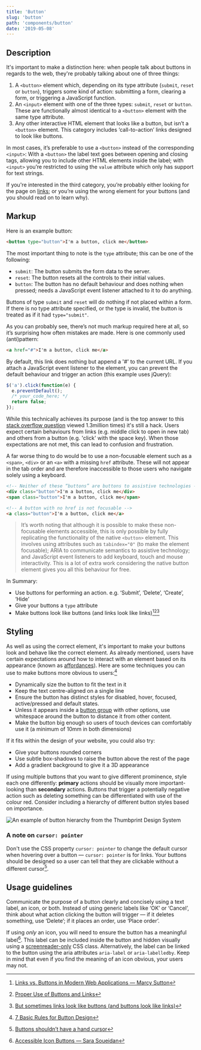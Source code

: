 ```yaml
---
title: 'Button'
slug: 'button'
path: 'components/button'
date: '2019-05-08'
---
```


## Description

It's important to make a distinction here: when people talk about buttons in regards to the web, they're probably talking about one of three things:

1. A `<button>` element which, depending on its type attribute (`submit`, `reset` or `button`), triggers some kind of action: submitting a form, clearing a form, or triggering a JavaScript function.
2. An `<input>` element with one of the three types: `submit`, `reset` or `button`. These are functionally almost identical to a `<button>` element with the same type attribute.
3. Any other interactive HTML element that looks like a button, but isn’t a `<button>` element. This category includes ‘call-to-action’ links designed to look like buttons.

In most cases, it’s preferable to use a `<button>` instead of the corresponding `<input>`: With a `<button>` the label text goes between opening and closing tags, allowing you to include other HTML elements inside the label; with `<input>` you’re restricted to using the `value` attribute which only has support for text strings.

If you're interested in the third category, you’re probably either looking for the page on [links](/components/link); or you’re using the wrong element for your buttons (and you should read on to learn why).

## Markup

Here is an example button:

```html
<button type="button">I'm a button, click me</button>
```

The most important thing to note is the `type` attribute; this can be one of the following:

- `submit`: The button submits the form data to the server.
- `reset`: The button resets all the controls to their initial values.
- `button`: The button has no default behaviour and does nothing when pressed; needs a JavaScript event listener attached to it to do anything.

Buttons of type `submit` and `reset` will do nothing if not placed within a form. If there is no type attribute specified, or the type is invalid, the button is treated as if it had `type="submit"`.

As you can probably see, there’s not much markup required here at all, so it’s surprising how often mistakes are made. Here is one commonly used (anti)pattern:

```html
<a href="#">I'm a button, click me</a>
```

By default, this link does nothing but append a '#' to the current URL. If you attach a JavaScript event listener to the element, you can prevent the default behaviour and trigger an action (this example uses jQuery):

```javascript
$('a').click(function(e) {
  e.preventDefault();
  /* your_code_here; */
  return false;
});
```

While this technically achieves its purpose (and is the top answer to this [stack overflow question](https://stackoverflow.com/questions/1070760/javascript-function-in-href-vs-onclick) viewed 1.3million times) it's still a hack. Users expect certain behaviours from links (e.g. middle click to open in new tab) and others from a button (e.g. 'click' with the space key). When those expectations are not met, this can lead to confusion and frustration.

A far worse thing to do would be to use a non-focusable element such as a `<span>`, `<div>` or an `<a>` with a missing `href` attribute. These will not appear in the tab order and are therefore inaccessible to those users who navigate solely using a keyboard.

```html
<!-- Neither of these “buttons” are buttons to assistive technologies -->
<div class="button">I'm a button, click me</div>
<span class="button">I'm a button, click me</span>

<!-- A button with no href is not focusable -->
<a class="button">I'm a button, click me</a>
```

> It’s worth noting that although it is possible to make these non-focusable elements accessible, this is only possible by fully replicating the functionality of the native `<button>` element. This involves using attributes such as `tabindex="0"` (to make the element focusable); ARIA to communicate semantics to assistive technology; and JavaScript event listeners to add keyboard, touch and mouse interactivity. This is a lot of extra work considering the native button element gives you all this behaviour for free.

In Summary:

- Use buttons for performing an action. e.g. ‘Submit’, ‘Delete’, ‘Create’, ‘Hide’
- Give your buttons a `type` attribute
- Make buttons look like buttons (and links look like links)[^1][^2][^3]

## Styling

As well as using the correct element, it's important to make your buttons look and behave like the correct element. As already mentioned, users have certain expectations around how to interact with an element based on its appearance (known as [affordances](https://www.interaction-design.org/literature/topics/affordances)). Here are some techniques you can use to make buttons more obvious to users:[^4]

- Dynamically size the button to fit the text in it
- Keep the text centre-aligned on a single line
- Ensure the button has distinct styles for disabled, hover, focused, active/pressed and default states.
- Unless it appears inside a [button group](/components/button-group) with other options, use whitespace around the button to distance it from other content.
- Make the button big enough so users of touch devices can comfortably use it (a minimum of 10mm in both dimensions)

If it fits within the design of your website, you could also try:

- Give your buttons rounded corners
- Use subtle box-shadows to raise the button above the rest of the page
- Add a gradient background to give it a 3D appearance

If using multiple buttons that you want to give different prominence, style each one differently: **primary** actions should be visually more important-looking than **secondary** actions. Buttons that trigger a potentially negative action such as deleting something can be differentiated with use of the colour red. Consider including a hierarchy of different button styles based on importance.

![An example of button hierarchy from the Thumbprint Design System](./images/thumbprint_buttons.png)

### A note on `cursor: pointer`

Don't use the CSS property `cursor: pointer` to change the default cursor when hovering over a button — `cursor: pointer` is for links. Your buttons should be designed so a user can tell that they are clickable without a different cursor[^5].

## Usage guidelines

Communicate the purpose of a button clearly and concisely using a text label, an icon, or both. Instead of using generic labels like ‘OK’ or ‘Cancel’, think about what action clicking the button will trigger — if it deletes something, use ‘Delete’; if it places an order, use ‘Place order’.

If using _only_ an icon, you will need to ensure the button has a meaningful label[^6]. This label can be included inside the button and hidden visually using a [screenreader-only](https://www.scottohara.me/blog/2017/04/14/inclusively-hidden.html) CSS class. Alternatively, the label can be linked to the button using the aria attributes `aria-label` or `aria-labelledby`. Keep in mind that even if you find the meaning of an icon obvious, your users may not.

[^1]: [Links vs. Buttons in Modern Web Applications — Marcy Sutton](https://marcysutton.com/links-vs-buttons-in-modern-web-applications)
[^2]: [Proper Use of Buttons and Links](http://www.webaxe.org/proper-use-buttons-links/)
[^3]: [But sometimes links look like buttons (and buttons look like links)](https://medium.com/simple-human/but-sometimes-links-look-like-buttons-and-buttons-look-like-links-9b371c57b3d2)
[^4]: [7 Basic Rules for Button Design](https://uxplanet.org/7-basic-rules-for-button-design-63dcdf5676b4)
[^5]: [Buttons shouldn’t have a hand cursor](https://medium.com/simple-human/buttons-shouldnt-have-a-hand-cursor-b11e99ca374b)
[^6]: [Accessible Icon Buttons — Sara Soueidan](https://www.sarasoueidan.com/blog/accessible-icon-buttons/)
